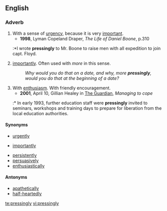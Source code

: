 ==English==

===Adverb===
{{en-adv}}

# With a sense of [[urgency]], because it is very [[important]].
#*'''1998''', Lyman Copeland Draper, ''The Life of Daniel Boone'', p.310
#:*I wrote '''pressingly''' to Mr. Boone to raise men with all expedition to join capt. Floyd.
# [[Importantly|importantly]]. Often used with ''more'' in this sense.
#:''Why would you do that on a date, and why, more '''pressingly''', would you do that at the beginning of a date?'' 
# With [[enthusiasm]]. With friendly encouragement.
#*'''2001''', April 10,  Gillian Healey in [[w:The Guardian|The Guardian]], ''Managing to cope''
#:* In early 1993, further education staff were '''pressingly''' invited to seminars, workshops and training days to prepare for liberation from the local education authorities. 

====Synonyms====
{{sense|urgency}}
*[[urgently]]
{{sense|important}}
*[[importantly]]
{{sense|enthusiasm}}
*[[persistently]]
*[[persuasively]]
*[[enthusiastically]]

====Antonyms====
*[[apathetically]]
*[[half-heartedly]]

[[te:pressingly]]
[[vi:pressingly]]